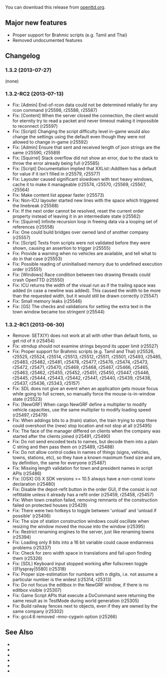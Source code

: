 {{en/-}}
{{en/Archive/OpenTTD/Navigation}}
{{en/Archive/OpenTTD/NaviPrevNext|prev=en/Archive/OpenTTD/OpenTTD 1.3.1|next=en/Archive/OpenTTD/OpenTTD 1.3.3|date=2013-07-27}}

You can download this release from [http://www.openttd.org/en/download-stable/1.3.2 openttd.org].

==Major new features==
* Proper support for Brahmic scripts (e.g. Tamil and Thai)
* Removed undocumented features

==Changelog==
===1.3.2 (2013-07-27)===
(none)

===1.3.2-RC2 (2013-07-13)===
* Fix: [Admin] End-of-rcon data could not be determined reliably for any rcon command {{en/Flyspray|5643}} (r25598, r25588, r25587)
* Fix: [Content] When the server closed the connection, the client would for eternity try to read a packet and never timeout making it impossible to reconnect {{en/Flyspray|5635}} (r25597)
* Fix: [Script] Changing the script difficulty level in-game would also change the settings using the default even though they were not allowed to change in-game {{en/Flyspray|5644}} (r25592)
* Fix: [Admin] Ensure that sent and received length of json strings are the same {{en/Flyspray|5646}} (r25590, r25589)
* Fix: [Squirrel] Stack overflow did not show an error, due to the stack to throw the error already being full {{en/Flyspray|5320}} (r25585)
* Fix: [Script] Documentation implied that XXList::AddItem has a default for value if it isn't filled in {{en/Flyspray|5638}} (r25579, r25577)
* Fix: Layouter caused significant slowdown with text heavy windows, cache it to make it manageable (r25574, r25570, r25569, r25567, r25564)
* Fix: Make content list appear faster (r25573)
* Fix: Non-ICU layouter started new lines with the space which triggered the linebreak (r25568)
* Fix: If the next order cannot be resolved, reset the current order property instead of leaving it in an intermediate state {{en/Flyspray|5633}} (r25562)
* Fix: [Squirrel] Infinite recursion loop in freeing data via a looping set of references {{en/Flyspray|5568}} (r25558)
* Fix: One could build bridges over owned land of another company {{en/Flyspray|5524}} (r25557)
* Fix: [Script] Texts from scripts were not validated before they were shown, causing an assertion to trigger {{en/Flyspray|5632}} (r25555)
* Fix: Provide a warning when no vehicles are available, and tell what to do in that case {{en/Flyspray|5530}} (r25553)
* Fix: Possible reading of uninitialised memory due to undefined execution order (r25551)
* Fix: [Windows] Race condition between two drawing threads could crash OpenTTD {{en/Flyspray|5571}} (r25550)
* Fix: ICU returns the width of the visual run as if the trailing space was added (in case a newline was added). This caused the width to be more than the requested width, but it would still be drawn correctly {{en/Flyspray|5626}} (r25547)
* Fix: Small memory leaks (r25546)
* Fix: [GS] The checks and validations for setting the extra text in the town window became too stringent {{en/Flyspray|5625}} (r25544)

===1.3.2-RC1 (2013-06-30)===

* Remove: SETX(Y) does not work at all with other than default fonts, so get rid of it (r25454)
* Fix: strndup should not examine strings beyond its upper limit {{en/Flyspray|5621}} (r25527)
* Fix: Proper support for Brahmic scripts (e.g. Tamil and Thai) {{en/Flyspray|5481}} (r25526, r25525, r25524, r25514, r25513, r25512, r25511, r25501, r25493, r25485, r25483, r25482, r25481, r25478, r25477, r25476, r25474, r25473, r25472, r25471, r25470, r25469, r25468, r25467, r25466, r25465, r25463, r25462, r25455, r25452, r25451, r25450, r25447, r25446, r25445, r25444, r25443, r25442, r25441, r25440, r25439, r25438, r25437, r25436, r25343, r25157)
* Fix: SDL does not give an event when an application gets mouse focus while going to full screen, so manually force the mouse-is-in-window state {{en/Flyspray|5587}} (r25523)
* Fix: [NewGRF] When cargo NewGRF define a multiplier to modify vehicle capacities, use the same multiplier to modify loading speed (r25497, r25479)
* Fix: When addings bits to a (train) station, the train trying to stop there could overshoot the (new) stop location and not stop at all {{en/Flyspray|5553}} (r25495)
* Fix: The face of the manager differed on clients when the company was started after the clients joined {{en/Flyspray|5610}} (r25491, r25490)
* Fix: Do not send encoded texts to names, but decode them into a plain C string and then pass them on {{en/Flyspray|5613}} (r25489, r25488)
* Fix: Do not allow control codes in names of things (signs, vehicles, towns, stations, etc), so they have a known maximum fixed size and are, by definition, the same for everyone (r25487)
* Fix: Missing length validation for town and president names in script APIs (r25486)
* Fix: [OSX] OS X SDK versions >= 10.5 always have a non-const iconv declaration (r25480)
* Fix: Disable the depot-refit button in the order GUI, if the consist is not refittable unless it already has a refit order (r25459, r25458, r25457)
* Fix: When town creation failed, removing remnants of the construction failed on protected houses {{en/Flyspray|5603}} (r25429)
* Fix: There were two hotkeys to toggle between 'unload' and 'unload if possible' (r25406)
* Fix: The size of station construction windows could oscillate when resizing the window moved the mouse into the window {{en/Flyspray|5596}} (r25395)
* Fix: Restrict renaming engines to the server, just like renaming towns (r25394)
* Fix: Loading only 8 bits into a 16 bit variable could cause endianness problems (r25337)
* Fix: Check for zero width space in translations and fail upon finding them {{en/Flyspray|5589}} (r25326)
* Fix: [SDL] Keyboard input stopped working after fullscreen toggle {{Flyspray|5580] (r25318)
* Fix: Proper size-estimation for numbers with n digits, i.e. not assume a particular number is the widest {{en/Flyspray|5562}} (r25314, r25313)
* Fix: Do not focus the editbox in the NewGRF window, if there is no editbox visible (r25307)
* Fix: Game Script APIs that execute a DoCommand were returning the same result as in TestMode during world generation {{en/Flyspray|5561}} (r25305)
* Fix: Build railway fences next to objects, even if they are owned by the same company {{en/Flyspray|5565}} (r25302)
* Fix: gcc4.6 removed -mno-cygwin option (r25266)

==See Also==
* {{en/Forum|topic=67170|Forum topic for 1.3.2}}
* {{en/OTTDNewsArticle|188|The 1.3.2 news article}}
* {{en/Forum|topic=66983|Forum topic for 1.3.2-RC2}}
* {{en/OTTDNewsArticle|187|The 1.3.2-RC2 news article}}
* {{en/Forum|topic=66877|Forum topic for 1.3.2-RC1}}
* {{en/OTTDNewsArticle|186|The 1.3.2-RC1 news article}}